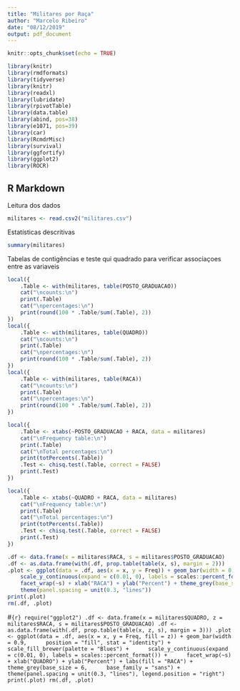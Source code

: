 ```yaml
---
title: "Militares por Raça"
author: "Marcelo Ribeiro"
date: "08/12/2019"
output: pdf_document
---
```


```r
knitr::opts_chunk$set(echo = TRUE)
```



```r


library(knitr)
library(rmdformats)
library(tidyverse)
library(knitr)
library(readxl)
library(lubridate)
library(rpivotTable)
library(data.table)
library(abind, pos=38)
library(e1071, pos=39)
library(car)
library(RcmdrMisc)
library(survival)
library(ggfortify)
library(ggplot2)
library(ROCR)
```


## R Markdown

Leitura dos dados

```r
militares <- read.csv2("militares.csv")
```

Estatísticas descritivas

```r
summary(militares) 
```

Tabelas de contigências e teste qui quadrado para verificar associaçoes entre as variaveis

```r
local({
    .Table <- with(militares, table(POSTO_GRADUACAO))
    cat("\ncounts:\n")
    print(.Table)
    cat("\npercentages:\n")
    print(round(100 * .Table/sum(.Table), 2))
})
local({
    .Table <- with(militares, table(QUADRO))
    cat("\ncounts:\n")
    print(.Table)
    cat("\npercentages:\n")
    print(round(100 * .Table/sum(.Table), 2))
})
local({
    .Table <- with(militares, table(RACA))
    cat("\ncounts:\n")
    print(.Table)
    cat("\npercentages:\n")
    print(round(100 * .Table/sum(.Table), 2))
})
```



```r
local({
    .Table <- xtabs(~POSTO_GRADUACAO + RACA, data = militares)
    cat("\nFrequency table:\n")
    print(.Table)
    cat("\nTotal percentages:\n")
    print(totPercents(.Table))
    .Test <- chisq.test(.Table, correct = FALSE)
    print(.Test)
})
```

```r
local({
    .Table <- xtabs(~QUADRO + RACA, data = militares)
    cat("\nFrequency table:\n")
    print(.Table)
    cat("\nTotal percentages:\n")
    print(totPercents(.Table))
    .Test <- chisq.test(.Table, correct = FALSE)
    print(.Test)
})
```

```r
.df <- data.frame(x = militares$RACA, s = militares$POSTO_GRADUACAO)
.df <- as.data.frame(with(.df, prop.table(table(x, s), margin = 2)))
.plot <- ggplot(data = .df, aes(x = x, y = Freq)) + geom_bar(width = 0.9, stat = "identity") + 
    scale_y_continuous(expand = c(0.01, 0), labels = scales::percent_format()) + 
    facet_wrap(~s) + xlab("RACA") + ylab("Percent") + theme_grey(base_size = 6, base_family = "sans") + 
    theme(panel.spacing = unit(0.3, "lines"))
print(.plot)
rm(.df, .plot)
```

#```{r}
require("ggplot2")
.df <- data.frame(x = militares$QUADRO, z = militares$RACA, s = militares$POSTO_GRADUACAO)
.df <- as.data.frame(with(.df, prop.table(table(x, z, s), margin = 3)))
.plot <- ggplot(data = .df, aes(x = x, y = Freq, fill = z)) + geom_bar(width = 0.9, 
    position = "fill", stat = "identity") + scale_fill_brewer(palette = "Blues") + 
    scale_y_continuous(expand = c(0.01, 0), labels = scales::percent_format()) + 
    facet_wrap(~s) + xlab("QUADRO") + ylab("Percent") + labs(fill = "RACA") + theme_grey(base_size = 6, 
    base_family = "sans") + theme(panel.spacing = unit(0.3, "lines"), legend.position = "right")
print(.plot)
rm(.df, .plot)
```
